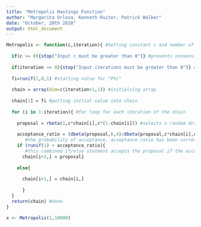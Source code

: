 ```yaml
---
title: "Metropolis Hastings Function"
author: "Margarita Orlova, Kenneth Ruiter, Patrick Walker"
date: "October, 28th 2018"
output: html_document
---
```


```r
Metropolis <- function(c,iteration){ #Setting constant c and number of iteration
  
  if(c <= 0){stop("Input c must be greater than 0")} #prevents nonsensical user inputs
  
  if(iteration <= 0){stop("Input iterations must be greater than 0")} #prevents nonsensical user inputs
  
  fi=runif(1,0,1) #starting value for "Phi"
    
  chain = array(dim=c(iteration+1,1)) #initialzing array
  
  chain[1] = fi #putting initial value into chain
  
  for (i in 1:iteration){ #for loop for each iteration of the chain
    
    proposal = rbeta(1,c*chain[i],c*(1-chain[i])) #selects a random draw from the beta distribution using parameter from chain as the proposal value
    
    acceptance_ratio = (dbeta(proposal,6,4)/dbeta(proposal,c*chain[i],c*(1-chain[i])))/(dbeta(chain[i],6,4)/dbeta(chain[i],c*proposal,c*(1-proposal)))
       #the probability of acceptance, acceptance ratio has been corrected for asymmetry of jumping function
    if (runif(1) < acceptance_ratio){
       #this combined if/else statment accepts the proposal if the acceptance ratio is greater than a random draw from the uniform function.
      chain[i+1,] = proposal}
    
    else{
      
      chain[i+1,] = chain[i,]
      
      }
  }
  return(chain) #done
}

x <- Metropolis(1,10000)

```




